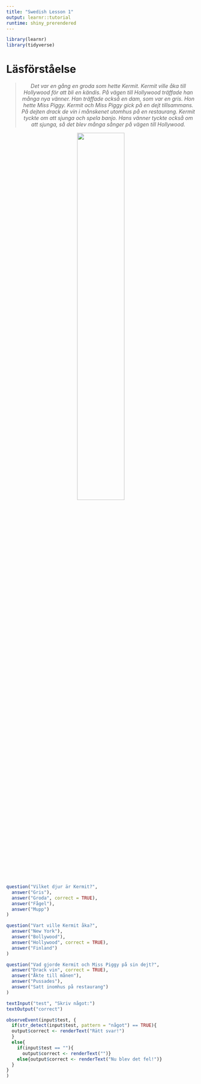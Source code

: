 ```yaml
---
title: "Swedish Lesson 1"
output: learnr::tutorial
runtime: shiny_prerendered
---
```


```r
library(learnr)
library(tidyverse)
```


# Läsförståelse

<center>
> *Det var en gång en groda som hette Kermit. Kermit ville åka till Hollywood för att bli en kändis. På vägen till Hollywood träffade han många nya vänner. Han träffade också en dam, som var en gris. Hon hette Miss Piggy. Kermit och Miss Piggy gick på en dejt tillsammans. På dejten drack de vin i månskenet utomhus på en restaurang. Kermit tyckte om att sjunga och spela banjo. Hans vänner tyckte också om att sjunga, så det blev många sånger på vägen till Hollywood.*


![](https://media.giphy.com/media/6fsGMXzPvNDWg/giphy.gif){#id .class width=50%}
</center>

<br>

```r

question("Vilket djur är Kermit?",
  answer("Gris"),
  answer("Groda", correct = TRUE),
  answer("Fågel"),
  answer("Mupp")
)

```


```r

question("Vart ville Kermit åka?",
  answer("New York"),
  answer("Bollywood"),
  answer("Hollywood", correct = TRUE),
  answer("Finland")
)

```


```r

question("Vad gjorde Kermit och Miss Piggy på sin dejt?",
  answer("Drack vin", correct = TRUE),
  answer("Åkte till månen"),
  answer("Pussades"),
  answer("Satt inomhus på restaurang")
)

```



```r
textInput("test", "Skriv något:")
textOutput("correct")
```

```r
observeEvent(input$test, {
  if(str_detect(input$test, pattern = "något") == TRUE){
  output$correct <- renderText("Rätt svar!")
  }
  else{
    if(input$test == ""){
      output$correct <- renderText("")}
    else{output$correct <- renderText("Nu blev det fel!")}
  }
}
)
```


